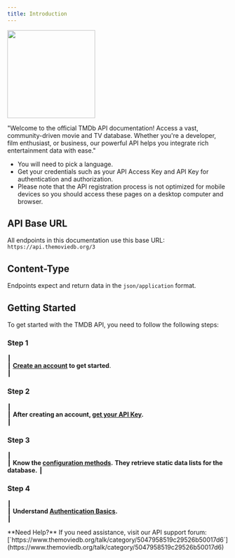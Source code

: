 ```yaml
---
title: Introduction
---
```


<img height="200" src="/images/imgh.png"/>

"Welcome to the official TMDb API documentation! Access a vast, community-driven movie and TV database. Whether you're a developer, film enthusiast, or business, our powerful API helps you integrate rich entertainment data with ease."


- You will need to pick a language.
- Get your credentials such as your API Access Key and API Key for authentication and authorization.
- Please note that the API registration process is not optimized for mobile devices so you should access these pages on a desktop computer and browser.


## API Base URL

All endpoints in this documentation use this base URL:  
``https://api.themoviedb.org/3``

## Content-Type

Endpoints expect and return data in the `json/application` format.


## Getting Started

To get started with the TMDB API, you need to follow the following steps:


### Step 1  

┃  
┃ **[Create an account](https://www.themoviedb.org/signup) to get started**.   
┃ 

### Step 2  

┃  
┃ **After creating an account, [get your API Key](https://www.themoviedb.org/settings/api).**    
┃ 


### Step 3 

┃  
┃ **Know the [configuration methods](https://developer.themoviedb.org/reference/configuration-details).** **They retrieve static data lists for the database.**
┃ 


### Step 4  

┃  
┃ **Understand [Authentication Basics](https://developer.themoviedb.org/docs/authentication-application).**  
┃  


<Callout type="warning">
**Need Help?**  
If you need assistance, visit our API support forum:  
[`https://www.themoviedb.org/talk/category/5047958519c29526b50017d6`](https://www.themoviedb.org/talk/category/5047958519c29526b50017d6)
</Callout>

